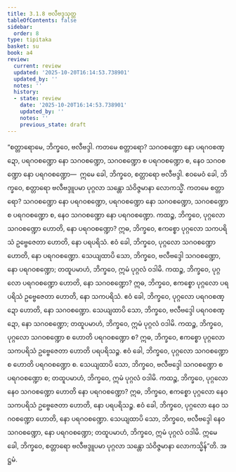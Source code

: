 ```yaml
---
title: 3.1.8 ဗလီဗဒ္ဒသုတ္တ
tableOfContents: false
sidebar:
  order: 8
type: tipitaka
basket: su
book: a4
review:
  current: review
  updated: '2025-10-20T16:14:53.738901'
  updated_by: ''
  notes: ''
  history:
  - state: review
    date: '2025-10-20T16:14:53.738901'
    updated_by: ''
    notes: ''
    previous_state: draft
---
```



<DynamicBreadcrumb />


<ReviewStatus review={frontmatter.review} showDetails={true} />

<HypothesisAnnotation frontmatter={frontmatter} />

<Division number="108" book="a4" e="ch" v="15" p="423">

<Paragraph number="712" book="a4">
“စတ္တာရောမေ, ဘိက္ခဝေ, ဗလီဗဒ္ဒါ. ကတမေ စတ္တာရော? သဂဝစဏ္ဍော နော ပရဂဝစဏ္ဍော, ပရဂဝစဏ္ဍော နော သဂဝစဏ္ဍော, သဂဝစဏ္ဍော စ ပရဂဝစဏ္ဍော စ, နေဝ သဂဝစဏ္ဍော နော ပရဂဝစဏ္ဍော—  ဣမေ ခေါ, ဘိက္ခဝေ, စတ္တာရော ဗလီဗဒ္ဒါ. ဧဝမေဝံ ခေါ, ဘိက္ခဝေ, စတ္တာရော ဗလီဗဒ္ဒူပမာ ပုဂ္ဂလာ သန္တော သံဝိဇ္ဇမာနာ လောကသ္မိံ. ကတမေ စတ္တာရော? သဂဝစဏ္ဍော နော ပရဂဝစဏ္ဍော, ပရဂဝစဏ္ဍော နော သဂဝစဏ္ဍော, သဂဝစဏ္ဍော စ ပရဂဝစဏ္ဍော စ, နေဝ သဂဝစဏ္ဍော နော ပရဂဝစဏ္ဍော.
</Paragraph>

<Paragraph number="713" book="a4">
ကထဉ္စ, ဘိက္ခဝေ, ပုဂ္ဂလော သဂဝစဏ္ဍော ဟောတိ, နော ပရဂဝစဏ္ဍော? ဣဓ, ဘိက္ခဝေ, ဧကစ္စော ပုဂ္ဂလော သကပရိသံ ဥဗ္ဗေဇေတာ ဟောတိ, နော ပရပရိသံ. ဧဝံ ခေါ, ဘိက္ခဝေ, ပုဂ္ဂလော သဂဝစဏ္ဍော ဟောတိ, နော ပရဂဝစဏ္ဍော. သေယျထာပိ သော, ဘိက္ခဝေ, ဗလီဗဒ္ဒေါ သဂဝစဏ္ဍော, နော ပရဂဝစဏ္ဍော; တထူပမာဟံ, ဘိက္ခဝေ, ဣမံ ပုဂ္ဂလံ ဝဒါမိ.
</Paragraph>

<Paragraph number="714" book="a4">
ကထဉ္စ, ဘိက္ခဝေ, ပုဂ္ဂလော ပရဂဝစဏ္ဍော ဟောတိ, နော သဂဝစဏ္ဍော? ဣဓ, ဘိက္ခဝေ, ဧကစ္စော ပုဂ္ဂလော ပရပရိသံ ဥဗ္ဗေဇေတာ ဟောတိ, နော သကပရိသံ. ဧဝံ ခေါ, ဘိက္ခဝေ, ပုဂ္ဂလော ပရဂဝစဏ္ဍော ဟောတိ, နော သဂဝစဏ္ဍော. သေယျထာပိ သော, ဘိက္ခဝေ, ဗလီဗဒ္ဒေါ ပရဂဝစဏ္ဍော, နော သဂဝစဏ္ဍော; တထူပမာဟံ, ဘိက္ခဝေ, ဣမံ ပုဂ္ဂလံ ဝဒါမိ.
</Paragraph>

<Paragraph number="715" book="a4">
ကထဉ္စ, ဘိက္ခဝေ, ပုဂ္ဂလော သဂဝစဏ္ဍော စ ဟောတိ ပရဂဝစဏ္ဍော စ? ဣဓ, ဘိက္ခဝေ, ဧကစ္စော ပုဂ္ဂလော သကပရိသံ ဥဗ္ဗေဇေတာ ဟောတိ ပရပရိသဉ္စ. ဧဝံ ခေါ, ဘိက္ခဝေ, ပုဂ္ဂလော သဂဝစဏ္ဍော စ ဟောတိ ပရဂဝစဏ္ဍော စ. သေယျထာပိ သော, ဘိက္ခဝေ, ဗလီဗဒ္ဒေါ သဂဝစဏ္ဍော စ ပရဂဝစဏ္ဍော စ; တထူပမာဟံ, ဘိက္ခဝေ, ဣမံ ပုဂ္ဂလံ ဝဒါမိ.
</Paragraph>

<Paragraph number="716" book="a4">
ကထဉ္စ, ဘိက္ခဝေ, ပုဂ္ဂလော နေဝ သဂဝစဏ္ဍော ဟောတိ နော ပရဂဝစဏ္ဍော? ဣဓ, ဘိက္ခဝေ, ဧကစ္စော ပုဂ္ဂလော နေဝ သကပရိသံ ဥဗ္ဗေဇေတာ ဟောတိ, နော ပရပရိသဉ္စ. ဧဝံ ခေါ, ဘိက္ခဝေ, ပုဂ္ဂလော နေဝ သဂဝစဏ္ဍော ဟောတိ, နော ပရဂဝစဏ္ဍော. သေယျထာပိ သော, ဘိက္ခဝေ, ဗလီဗဒ္ဒေါ နေဝ သဂဝစဏ္ဍော, နော ပရဂဝစဏ္ဍော; တထူပမာဟံ, ဘိက္ခဝေ, ဣမံ ပုဂ္ဂလံ ဝဒါမိ. ဣမေ ခေါ, ဘိက္ခဝေ, စတ္တာရော ဗလီဗဒ္ဒူပမာ ပုဂ္ဂလာ သန္တော သံဝိဇ္ဇမာနာ လောကသ္မိန်”တိ.

</Paragraph>
</Division>

<Paragraph number="717" type="center" book="a4">
အဋ္ဌမံ.
</Paragraph>